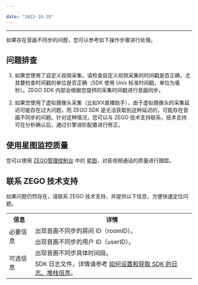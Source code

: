 ```yaml
---

date: "2022-10-28"
---
```


<Title>怎么处理音画不同步问题？</Title>



---

如果存在音画不同步的问题，您可以参考如下操作步骤进行处理。


## 问题排查

1. 如果您使用了自定义视频采集，请检查自定义视频采集的时间戳是否正确，尤其要检查时间戳的单位是否正确（SDK 使用 Unix 标准时间戳，单位为毫秒）。ZEGO SDK 内部会根据您提供的采集时间戳进行音画同步。

2. 如果您使用了虚拟摄像头采集（比如XX直播助手），由于虚拟摄像头的采集延迟可能存在过大问题，而 ZEGO SDK 是无法获取到这种延迟的，可能存在音画不同步的问题。针对这种情况，您可以与 ZEGO 技术支持联系，技术支持可在分析确认后，通过引擎进阶配置进行修正。


## 使用星图监控质量

您可以使用 [ZEGO管理控制台](https://console.zego.im/) 中的 [星图](https://console.zego.im)，对音视频通话的质量进行跟踪。

## 联系 ZEGO 技术支持

如果问题仍然存在，请联系 ZEGO 技术支持，并提供以下信息，方便快速定位问题。


<table>
  
  <tbody><tr>
    <th>信息</th>
    <th>详情</th>
  </tr>
  <tr>
    <td rowspan="2">必要信息</td>
    <td>出现音画不同步的房间 ID（roomID）。</td>
  </tr>
  <tr>
    <td>出现音画不同步的用户 ID（userID）。</td>
  </tr>
  <tr>
    <td rowspan="2">可选信息</td>
    <td>出现音画不同步具体时间段。</td>
  </tr>
  <tr>
    <td>SDK 日志文件，详情请参考 <a target="_blank" href="https://doc-zh.zego.im/faq/express_sdkLog">如何设置和获取 SDK 的日志、堆栈信息</a>。</td>
  </tr>
</tbody></table>
